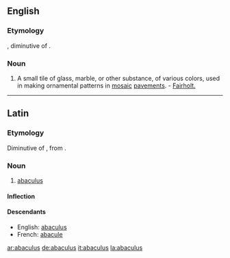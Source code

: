==English==

===Etymology===
{{etyl|la}}, diminutive of {{term|abacus}}.

===Noun===
{{en-noun|abaculi}}

# {{archaic}} A small tile of glass, marble, or other substance, of various colors, used in making ornamental patterns in [[mosaic]] [[pavements]]. - [[Fairholt.]]

----

==Latin==

===Etymology===
Diminutive of {{term|abacus||a square board|lang=la}}, from {{etyl|grc|la}} {{term|sc=polytonic|ἄβαξ|tr=abax||board}}.

===Noun===
{{la-noun|abaculus|abaculi|abaculī|m|second}}

# [[abaculus#English|abaculus]]

====Inflection====
{{la-decl-2nd|abacul}}

====Descendants====
* English: [[abaculus#English|abaculus]]
* French: [[abacule]]

[[ar:abaculus]]
[[de:abaculus]]
[[it:abaculus]]
[[la:abaculus]]